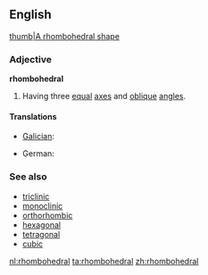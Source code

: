 ==English==
[[image:Rhombohedral.svg|thumb|A rhombohedral shape]]

===Adjective===
'''rhombohedral'''

# {{crystallography}} Having three [[equal]] [[axes]] and [[oblique]] [[angle]]s.

====Translations====
{{trans-top|having three equal axes and oblique angles}}
* [[Galician]]: {{t|gl|trigonal}}
{{trans-mid}}
* German: {{t-|de|rhomboedrisch}}
{{trans-bottom}}

===See also===
* [[triclinic]]
* [[monoclinic]]
* [[orthorhombic]]
* [[hexagonal]]
* [[tetragonal]]
* [[cubic]]

[[nl:rhombohedral]]
[[ta:rhombohedral]]
[[zh:rhombohedral]]